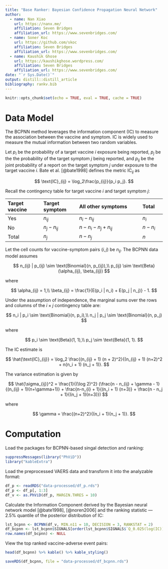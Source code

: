 ```yaml
---
title: "Base Ranker: Bayesian Confidence Propagation Neural Network"
author:
  - name: Nan Xiao
    url: https://nanx.me/
    affiliation: Seven Bridges
    affiliation_url: https://www.sevenbridges.com/
  - name: Soner Koc
    url: https://github.com/skoc
    affiliation: Seven Bridges
    affiliation_url: https://www.sevenbridges.com/
  - name: Kaushik Ghose
    url: https://kaushikghose.wordpress.com/
    affiliation: Seven Bridges
    affiliation_url: https://www.sevenbridges.com/
date: "`r Sys.Date()`"
output: distill::distill_article
bibliography: rankv.bib
---
```


```r
knitr::opts_chunk$set(echo = TRUE, eval = TRUE, cache = TRUE)
```

# Data Model

The BCPNN method leverages the information component (IC) to measure the association between the vaccine and symptom. IC is widely used to measure the mutual information between two random variables.

Let $p_i$ be the probability of a target vaccine $i$ exposure being reported, $p_j$ be the the probability of the target symptom $j$ being reported, and $p_{ij}$ be the joint probability of a report on the target symptom $j$ under exposure to the target vaccine $i$. Bate et al. [@bate1998] defines the metric $\text{IC}_{ij}$ as

$$
\text{IC}_{ij} = \log_2\frac{p_{ij}}{p_i p_j}.
$$

Recall the contingency table for target vaccine $i$ and target symptom $j$:

| Target vaccine | Target symptom | All other symptoms       | Total     |
| :------------- | :------------- | :----------------------- | :-------- |
| Yes            | $n_{ij}$       | $n_i - n_{ij}$           | $n_i$      |
| No             | $n_j - n_{ij}$ | $n - n_i - n_j + n_{ij}$ | $n - n_i$ |
| Total          | $n_j$          | $n - n_j$                | $n$       |

Let the cell counts for vaccine-symptom pairs $(i, j)$ be $n_{ij}$. The BCPNN data model assumes

$$
n_{ij} | p_{ij} \sim \text{Binomial}(n, p_{ij}),\\
p_{ij} \sim \text{Beta}(\alpha_{ij}, \beta_{ij})
$$

where

$$
\alpha_{ij} = 1,\\
\beta_{ij} = \frac{1}{E(p_i | n_i) + E(p_j | n_j)} - 1.
$$

Under the assumption of independence, the marginal sums over the rows and columns of the $i \times j$ contingency table are:

$$
n_i | p_i \sim \text{Binomial}(n, p_i),\\
n_j | p_j \sim \text{Binomial}(n, p_j)
$$

where

$$
p_i \sim \text{Beta}(1, 1),\\
p_j \sim \text{Beta}(1, 1).
$$

The IC estimate is

$$
\hat{\text{IC}_{ij}} = \log_2 \frac{(n_{ij} + 1) (n + 2)^2}{(n_{ij} + 1) (n+2)^2 + n(n_i + 1) (n_j + 1)}.
$$

The variance estimation is given by

$$
\hat{\sigma_{ij}}^2 = \frac{1}{(\log 2)^2} (\frac{n - n_{ij} + \gamma - 1}{(n_{ij} + 1)(n+\gamma+1)} + \frac{n-n_{i} + 1}{(n_i + 1) (n+3)} + \frac{n - n_j + 1}{(n_j + 1)(n+3)})
$$

where

$$
\gamma = \frac{(n+2)^2}{(n_i + 1)(n_j + 1)}.
$$

# Computation

Load the packages for BCPNN-based singal detection and ranking:

```r
suppressMessages(library("PhViD"))
library("kableExtra")
```

Load the preprocessed VAERS data and transform it into the analyzable format:

```r
df_p <- readRDS("data-processed/df_p.rds")
df_p <- df_p[, 1:3]
df_v <- as.PhViD(df_p, MARGIN.THRES = 10)
```

Calculate the Information Component derived by the Bayesian neural network model [@bate1998], [@noren2006] and the ranking statistic --- 2.5% quantile of the posterior distribution of IC:

```r
lst_bcpnn <- BCPNN(df_v, MIN.n11 = 10, DECISION = 3, RANKSTAT = 2)
df_bcpnn <- lst_bcpnn$SIGNALS[order(lst_bcpnn$SIGNALS$`Q_0.025(log(IC))`, decreasing = TRUE), 1:5]
row.names(df_bcpnn) <- NULL
```

View the top ranked vaccine-adverse event pairs:

```r
head(df_bcpnn) %>% kable() %>% kable_styling()
```

```r
saveRDS(df_bcpnn, file = "data-processed/df_bcpnn.rds")
```
